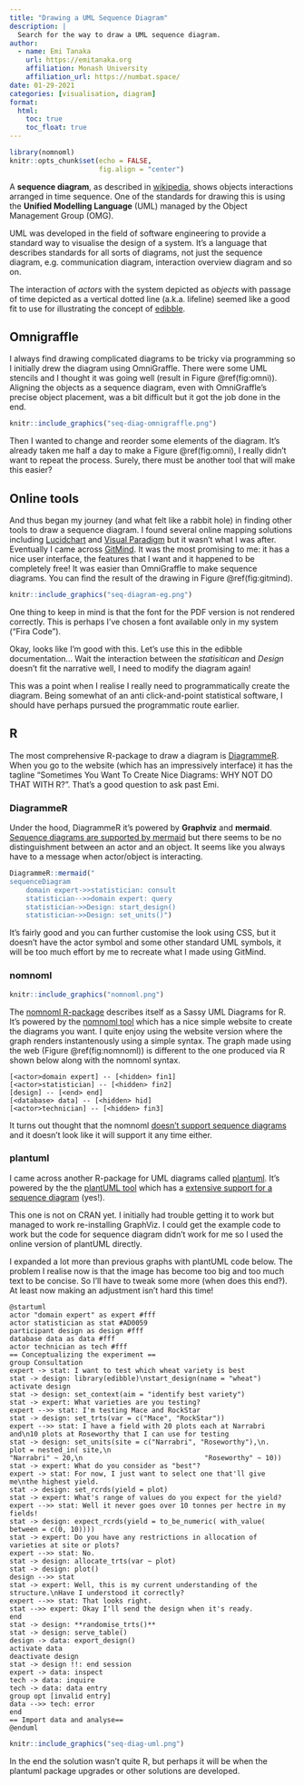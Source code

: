 ```yaml
---
title: "Drawing a UML Sequence Diagram"
description: |
  Search for the way to draw a UML sequence diagram.
author:
  - name: Emi Tanaka
    url: https://emitanaka.org
    affiliation: Monash University
    affiliation_url: https://numbat.space/
date: 01-29-2021
categories: [visualisation, diagram]
format:
  html:
    toc: true
    toc_float: true
---
```



```r
library(nomnoml)
knitr::opts_chunk$set(echo = FALSE,
                      fig.align = "center")
```

A **sequence diagram**, as described in [wikipedia](https://en.wikipedia.org/wiki/Sequence_diagram), shows objects interactions arranged in time sequence.  One of the standards for drawing this is using the **Unified Modelling Language** (UML) managed by the Object Management Group (OMG). 

UML was developed in the field of software engineering to provide a standard way to visualise the design of a system. It's a language that describes standards for all sorts of diagrams, not just the sequence diagram, e.g. communication diagram, interaction overview diagram and so on. 

The interaction of _actors_ with the system depicted as _objects_ with passage of time depicted as a vertical dotted line (a.k.a. lifeline) seemed like a good fit to use for illustrating the concept of [edibble](https://edibble.emitanaka.org/).

## Omnigraffle

I always find drawing complicated diagrams to be tricky via programming so I initially drew the diagram using OmniGraffle. There were some UML stencils and I thought it was going well (result in Figure \@ref(fig:omni)). Aligning the objects as a sequence diagram, even with OmniGraffle's precise object placement, was a bit difficult but it got the job done in the end. 

```r
knitr::include_graphics("seq-diag-omnigraffle.png")
```

Then I wanted to change and reorder some elements of the diagram. It's already taken me half a day to make a Figure \@ref(fig:omni), I really didn't want to repeat the process. Surely, there must be another tool that will make this easier? 

## Online tools

And thus began my journey (and what felt like a rabbit hole) in finding other tools to draw a sequence diagram. I found several online mapping solutions including [Lucidchart](https://www.lucidchart.com/pages/examples/uml_diagram_tool) and [Visual Paradigm](https://online.visual-paradigm.com/diagrams/features/uml-tool/) but it wasn't what I was after. Eventually I came across [GitMind](https://gitmind.com/). It was the most promising to me: it has a nice user interface, the features that I want and it happened to be completely free! It was easier than OmniGraffle to make sequence diagrams. You can find the result of the drawing in Figure \@ref(fig:gitmind).

```r
knitr::include_graphics("seq-diagram-eg.png")
```

One thing to keep in mind is that the font for the PDF version is not rendered correctly. This is perhaps I've chosen a font available only in my system ("Fira Code").

Okay, looks like I'm good with this. Let's use this in the edibble documentation... Wait the interaction between the _statisitican_ and _Design_ doesn't fit the narrative well, I need to modify the diagram again!

This was a point when I realise I really need to programmatically create the diagram. Being somewhat of an anti click-and-point statistical software, I should have perhaps pursued the programmatic route earlier. 

## R

The most comprehensive R-package to draw a diagram is [DiagrammeR](https://rich-iannone.github.io/DiagrammeR/). When you go to the website (which has an impressively interface) it has the tagline "Sometimes You Want To Create Nice Diagrams: WHY NOT DO THAT WITH R?". That's a good question to ask past Emi.

### DiagrammeR

Under the hood, DiagrammeR it's powered by **Graphviz** and **mermaid**. [Sequence diagrams are supported by mermaid](https://mermaid-js.github.io/mermaid/#/sequenceDiagram) but there seems to be no distinguishment between an actor and an object. It seems like you always have to a message when actor/object is interacting.

```r
DiagrammeR::mermaid("
sequenceDiagram
    domain expert->>statistician: consult
    statistician-->>domain expert: query
    statistician->>Design: start_design()
    statistician->>Design: set_units()")
```

It's fairly good and you can further customise the look using CSS, but it doesn't have the actor symbol and some other standard UML symbols, it will be too much effort by me to recreate what I made using GitMind.

### nomnoml

```r
knitr::include_graphics("nomnoml.png")
```

The [nomnoml R-package](https://github.com/rstudio/nomnoml) describes itself as a Sassy UML Diagrams for R. It's powered by the [nomnoml tool](https://nomnoml.com/) which has a nice simple website to create the diagrams you want. I quite enjoy using the website version where the graph renders instantenously using a simple syntax. The graph made using the web (Figure \@ref(fig:nomnoml)) is different to the one produced via R shown below along with the nomnoml syntax. 


```nomnoml
[<actor>domain expert] -- [<hidden> fin1]
[<actor>statistician] -- [<hidden> fin2]
[design] -- [<end> end]
[<database> data] -- [<hidden> hid]
[<actor>technician] -- [<hidden> fin3]
```

It turns out thought that the nomnoml [doesn't support sequence diagrams](https://github.com/skanaar/nomnoml/issues/1) and it doesn't look like it will support it any time either. 

### plantuml

I came across another R-package for UML diagrams called [plantuml](https://github.com/rkrug/plantuml). It's powered by the the [plantUML tool](https://plantuml.com/) which has a [extensive support for a sequence diagram](https://plantuml.com/sequence-diagram) (yes!). 

This one is not on CRAN yet. I initially had trouble getting it to work but managed to work re-installing GraphViz. I could get the example code to work but the code for sequence diagram didn't work for me so I used the online version of plantUML directly. 

I expanded a lot more than previous graphs with plantUML code below. The problem I realise now is that the image has become too big and too much text to be concise. So I'll have to tweak some more (when does this end?). At least now making an adjustment isn't hard this time!

```
@startuml
actor "domain expert" as expert #fff
actor statistician as stat #AD0059
participant design as design #fff
database data as data #fff
actor technician as tech #fff
== Conceptualizing the experiment ==
group Consultation
expert -> stat: I want to test which wheat variety is best
stat -> design: library(edibble)\nstart_design(name = "wheat")
activate design
stat -> design: set_context(aim = "identify best variety")
stat -> expert: What varieties are you testing?
expert -->> stat: I'm testing Mace and RockStar
stat -> design: set_trts(var = c("Mace", "RockStar"))
expert -->> stat: I have a field with 20 plots each at Narrabri and\n10 plots at Roseworthy that I can use for testing
stat -> design: set_units(site = c("Narrabri", "Roseworthy"),\n.               plot = nested_in( site,\n                                    "Narrabri" ~ 20,\n                              "Roseworthy" ~ 10))
stat -> expert: What do you consider as "best"?
expert -> stat: For now, I just want to select one that'll give me\nthe highest yield.
stat -> design: set_rcrds(yield = plot)
stat -> expert: What's range of values do you expect for the yield?
expert -->> stat: Well it never goes over 10 tonnes per hectre in my fields!
stat -> design: expect_rcrds(yield = to_be_numeric( with_value( between = c(0, 10))))
stat -> expert: Do you have any restrictions in allocation of varieties at site or plots?
expert -->> stat: No.
stat -> design: allocate_trts(var ~ plot)
stat -> design: plot()
design -->> stat
stat -> expert: Well, this is my current understanding of the structure.\nHave I understood it correctly?
expert -->> stat: That looks right.
stat -->> expert: Okay I'll send the design when it's ready.
end 
stat -> design: **randomise_trts()**
stat -> design: serve_table()
design -> data: export_design()
activate data
deactivate design
stat -> design !!: end session
expert -> data: inspect
tech -> data: inquire
tech -> data: data entry
group opt [invalid entry]
data -->> tech: error
end
== Import data and analyse==
@enduml
```

```r
knitr::include_graphics("seq-diag-uml.png")
```

In the end the solution wasn't quite R, but perhaps it will be when the plantuml package upgrades or other solutions are developed.
